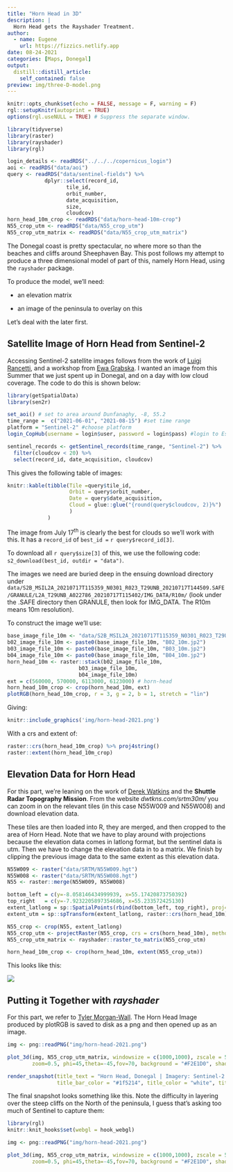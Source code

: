 ```yaml
---
title: "Horn Head in 3D"
description: |
  Horn Head gets the Rayshader Treatment.
author:
  - name: Eugene
    url: https://fizzics.netlify.app
date: 08-24-2021
categories: [Maps, Donegal]
output:
  distill::distill_article:
    self_contained: false
preview: img/three-D-model.png
---
```



```r
knitr::opts_chunk$set(echo = FALSE, message = F, warning = F)
rgl::setupKnitr(autoprint = TRUE)
options(rgl.useNULL = TRUE) # Suppress the separate window.
```

```r
library(tidyverse)
library(raster)
library(rayshader)
library(rgl)
```

```r
login_details <- readRDS("../../../copernicus_login")
aoi <- readRDS("data/aoi")
query <- readRDS("data/sentinel-fields") %>% 
            dplyr::select(record_id, 
                   tile_id, 
                   orbit_number, 
                   date_acquisition, 
                   size,
                   cloudcov)
horn_head_10m_crop <- readRDS("data/horn-head-10m-crop")
N55_crop_utm <- readRDS("data/N55_crop_utm")
N55_crop_utm_matrix <- readRDS("data/N55_crop_utm_matrix")
```



The Donegal coast is pretty spectacular, no where more so than the beaches and cliffs around Sheephaven Bay. This post follows my attempt to produce a three dimensional model of part of this, namely Horn Head, using the `rayshader` package.

To produce the model, we'll need:

- an elevation matrix 

- an image of the peninsula to overlay on this  

Let's deal with the later first.

## Satellite Image of Horn Head from Sentinel-2

Accessing Sentinel-2 satellite images follows from the work of [Luigi Rancetti](https://luigi.ranghetti.info/post/safe-gcloud/), and a workshop from [Ewa Grabska](https://www.youtube.com/watch?v=k1K6nqgtRL8). I wanted an image from this Summer that we just spent up in Donegal, and on a day with low cloud coverage. The code to do this is shown below:

```r
library(getSpatialData)
library(sen2r)

set_aoi() # set to area around Dunfanaghy, -8, 55.2
time_range =  c("2021-06-01", "2021-08-15") #set time range
platform = "Sentinel-2" #choose platform
login_CopHub(username = login$user, password = login$pass) #login to Esa SCI-HUB

sentinel_records <- getSentinel_records(time_range, "Sentinel-2") %>% 
  filter(cloudcov < 20) %>% 
  select(record_id, date_acquisition, cloudcov)
```

This gives the following table of images:

```r
knitr::kable(tibble(Tile =query$tile_id, 
                    Orbit = query$orbit_number,
                    Date = query$date_acquisition,
                    Cloud = glue::glue("{round(query$cloudcov, 2)}%")
                    )
             )
```

The image from July 17<sup>th</sup> is clearly the best for clouds so we'll work with this. It has a `record_id` of `best_id =` `r query$record_id[3]`.

To download all `r query$size[3]` of this, we use the following code: `s2_download(best_id, outdir = "data")`.

The images we need are buried deep in the ensuing download directory under `data/S2B_MSIL2A_20210717T115359_N0301_R023_T29UNB_20210717T144509.SAFE/GRANULE/L2A_T29UNB_A022786_20210717T115402/IMG_DATA/R10m/` (look under the .SAFE directory then GRANULE, then look for IMG_DATA. The R10m means 10m resolution).

To construct the image we'll use:

```r
base_image_file_10m <- "data/S2B_MSIL2A_20210717T115359_N0301_R023_T29UNB_20210717T144509.SAFE/GRANULE/L2A_T29UNB_A022786_20210717T115402/IMG_DATA/R10m/T29UNB_20210717T115359_"
b02_image_file_10m <- paste0(base_image_file_10m, "B02_10m.jp2")
b03_image_file_10m <- paste0(base_image_file_10m, "B03_10m.jp2")
b04_image_file_10m <- paste0(base_image_file_10m, "B04_10m.jp2")
horn_head_10m <- raster::stack(b02_image_file_10m, 
                       b03_image_file_10m, 
                       b04_image_file_10m)
ext = c(560000, 570000, 6113000, 6123000) # horn-head
horn_head_10m_crop <- crop(horn_head_10m, ext)
plotRGB(horn_head_10m_crop, r = 3, g = 2, b = 1, stretch = "lin")
```

Giving:

```r
knitr::include_graphics('img/horn-head-2021.png')
```

With a crs and extent of:

```r
raster::crs(horn_head_10m_crop) %>% proj4string()
raster::extent(horn_head_10m_crop)
```

## Elevation Data for Horn Head

For this part, we're leaning on the work of [Derek Watkins](https://dwtkns.com/srtm30m/) and the __Shuttle Radar Topography Mission__. From the website _dwtkns.com/srtm30m/_ you can zoom in on the relevant tiles (in this case N55W009 and N55W008) and download elevation data.

These tiles are then loaded into R, they are merged, and then cropped to the area of Horn Head. Note that we have to play around with projections because the elevation data comes in latlong format, but the sentinel data is utm. Then we have to change the elevation data in to a matrix. We finish by clipping the previous image data to the same extent as this elevation data.

```r
N55W009 <- raster("data/SRTM/N55W009.hgt")
N55W008 <- raster("data/SRTM/N55W008.hgt")
N55 <- raster::merge(N55W009, N55W008)

bottom_left = c(y=-8.058146434999939, x=55.17420873750392)
top_right   = c(y=-7.9232205897354686, x=55.233572425130)
extent_latlong = sp::SpatialPoints(rbind(bottom_left, top_right), proj4string=sp::CRS("+proj=longlat +ellps=WGS84 +datum=WGS84"))
extent_utm = sp::spTransform(extent_latlong, raster::crs(horn_head_10m))

N55_crop <- crop(N55, extent_latlong)
N55_crop_utm <- projectRaster(N55_crop, crs = crs(horn_head_10m), method = "bilinear")
N55_crop_utm_matrix <- rayshader::raster_to_matrix(N55_crop_utm)

horn_head_10m_crop <- crop(horn_head_10m, extent(N55_crop_utm))
```

This looks like this:

![](img/elevation.png)

## Putting it Together with _rayshader_

For this part, we refer to [Tyler Morgan-Wall](https://www.tylermw.com/a-step-by-step-guide-to-making-3d-maps-with-satellite-imagery-in-r/). The Horn Head Image produced by plotRGB is saved to disk as a png and then opened up as an image.

```r
img <- png::readPNG("img/horn-head-2021.png")

plot_3d(img, N55_crop_utm_matrix, windowsize = c(1000,1000), zscale = 5, shadowdepth = -50,
        zoom=0.5, phi=45,theta=-45,fov=70, background = "#F2E1D0", shadowcolor = "#523E2B")

render_snapshot(title_text = "Horn Head, Donegal | Imagery: Sentinel-2 | DEM: 30m SRTM",
                title_bar_color = "#1f5214", title_color = "white", title_bar_alpha = 1, asp=2)
```


The final snapshot looks something like this. Note the difficulty in layering over the steep cliffs on the North of the peninsula, I guess that's asking too much of Sentinel to capture them:


```r
library(rgl)
knitr::knit_hooks$set(webgl = hook_webgl)
```

```r
img <- png::readPNG("img/horn-head-2021.png")

plot_3d(img, N55_crop_utm_matrix, windowsize = c(1000,1000), zscale = 5, shadowdepth = -50,
        zoom=0.5, phi=45,theta=-45,fov=70, background = "#F2E1D0", shadowcolor = "#523E2B")
```
